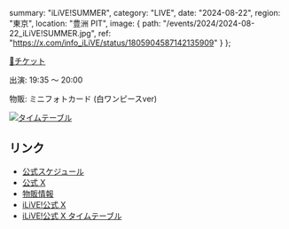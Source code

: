   summary: "iLiVE!SUMMER",
  category: "LIVE",
  date: "2024-08-22",
  region: "東京",
  location: "豊洲 PIT",
  image: {
    path: "/events/2024/2024-08-22_iLiVE!SUMMER.jpg",
    ref: "https://x.com/info_iLiVE/status/1805904587142135909"
  }
};

[🎫チケット](https://ticketdive.com/event/ilive0822)

出演: 19:35 ～ 20:00

物販: ミニフォトカード (白ワンピースver)

[<img src="/events/2024/2024-08-22_iLiVE!SUMMER タイムテーブル.jpg" alt="タイムテーブル" />](https://x.com/info_iLiVE/status/1819312191012483535)

## リンク

- [公式スケジュール](https://takanenonadeshiko.jp/events/event/ilive-summer/)
- [公式 X](https://x.com/takanenofficial/status/1806315344258355524)
- [物販情報](https://x.com/takanenofficial/status/1826237839912427741)
- [iLiVE!公式 X](https://x.com/info_iLiVE/status/1805904587142135909)
- [iLiVE!公式 X タイムテーブル](https://x.com/info_iLiVE/status/1819312191012483535)